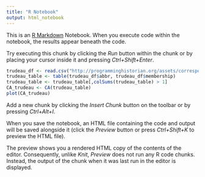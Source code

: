 ```yaml
---
title: "R Notebook"
output: html_notebook
---
```


This is an [R Markdown](http://rmarkdown.rstudio.com) Notebook. When you execute code within the notebook, the results appear beneath the code. 

Try executing this chunk by clicking the *Run* button within the chunk or by placing your cursor inside it and pressing *Ctrl+Shift+Enter*. 

```r
trudeau_df <- read.csv("http://programminghistorian.org/assets/correspondence-analysis-in-R/TrudeauCPC.csv", stringsAsFactors = FALSE)
trudeau_table <- table(trudeau_df$abbr, trudeau_df$membership)
trudeau_table <- trudeau_table[,colSums(trudeau_table) > 1]
CA_trudeau <- CA(trudeau_table)
plot(CA_trudeau)
```

Add a new chunk by clicking the *Insert Chunk* button on the toolbar or by pressing *Ctrl+Alt+I*.

When you save the notebook, an HTML file containing the code and output will be saved alongside it (click the *Preview* button or press *Ctrl+Shift+K* to preview the HTML file).

The preview shows you a rendered HTML copy of the contents of the editor. Consequently, unlike *Knit*, *Preview* does not run any R code chunks. Instead, the output of the chunk when it was last run in the editor is displayed.
